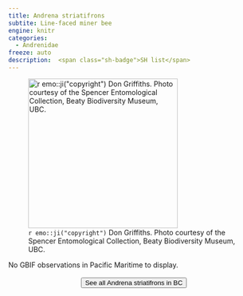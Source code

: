 ```yaml
---
title: Andrena striatifrons
subtite: Line-faced miner bee
engine: knitr
categories:
  - Andrenidae
freeze: auto
description:  <span class="sh-badge">SH list</span>
---
```

![`r emo::ji("copyright")` Don Griffiths. Photo courtesy of the Spencer Entomological Collection, Beaty Biodiversity Museum, UBC.](https://www.zoology.ubc.ca/entomology/main/Hymenoptera/Andrenidae/Andrena%20striatifrons%20(3lateral).jpg){height=300}



No GBIF observations in Pacific Maritime to display.
<br><br>
<center>


<a href="https://www.zoology.ubc.ca/entomology/main/Hymenoptera/Andrenidae/Andrena%20striatifrons.php"><button type="button" class="btn btn-secondary">See all Andrena striatifrons in BC <i class="fa-solid fa-arrow-up-right-from-square"></i> </button></a>
</center>
